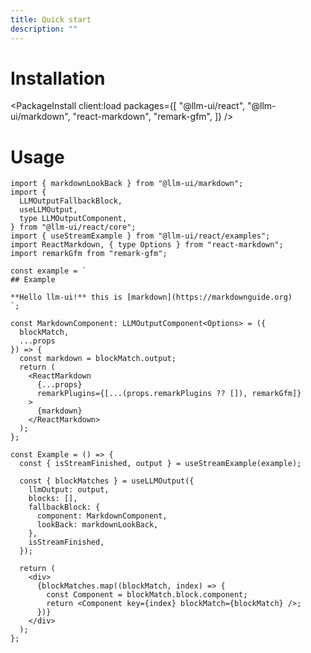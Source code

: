 ```yaml
---
title: Quick start
description: ""
---
```



# Installation

<PackageInstall
  client:load
  packages={[
    "@llm-ui/react",
    "@llm-ui/markdown",
    "react-markdown",
    "remark-gfm",
  ]}
/>

# Usage

```tsx
import { markdownLookBack } from "@llm-ui/markdown";
import {
  LLMOutputFallbackBlock,
  useLLMOutput,
  type LLMOutputComponent,
} from "@llm-ui/react/core";
import { useStreamExample } from "@llm-ui/react/examples";
import ReactMarkdown, { type Options } from "react-markdown";
import remarkGfm from "remark-gfm";

const example = `
## Example

**Hello llm-ui!** this is [markdown](https://markdownguide.org)
`;

const MarkdownComponent: LLMOutputComponent<Options> = ({
  blockMatch,
  ...props
}) => {
  const markdown = blockMatch.output;
  return (
    <ReactMarkdown
      {...props}
      remarkPlugins={[...(props.remarkPlugins ?? []), remarkGfm]}
    >
      {markdown}
    </ReactMarkdown>
  );
};

const Example = () => {
  const { isStreamFinished, output } = useStreamExample(example);

  const { blockMatches } = useLLMOutput({
    llmOutput: output,
    blocks: [],
    fallbackBlock: {
      component: MarkdownComponent,
      lookBack: markdownLookBack,
    },
    isStreamFinished,
  });

  return (
    <div>
      {blockMatches.map((blockMatch, index) => {
        const Component = blockMatch.block.component;
        return <Component key={index} blockMatch={blockMatch} />;
      })}
    </div>
  );
};
```
